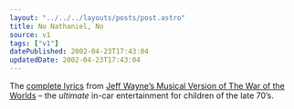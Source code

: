 ```yaml
---
layout: "../../../layouts/posts/post.astro"
title: No Nathaniel, No
source: v1
tags: ["v1"]
datePublished: 2002-04-23T17:43:04
updatedDate: 2002-04-23T17:43:04
---
```


The [complete lyrics][1] from [Jeff Wayne&#8217;s Musical Version of The War of the Worlds][2] &#8211; the _ultimate_ in-car entertainment for children of the late 70&#8217;s.

[1]: http://members.aol.com/skyyeyes/jwwow.htm "Complete lyrics from Jeff Wayne's Musical Version of The War of the Worlds"
[2]: http://www.amazon.co.uk/exec/obidos/ASIN/B00004SKNF/ohsky "Jeff Wayne's Musical Version of The War of the Worlds on Amazon.co.uk"
